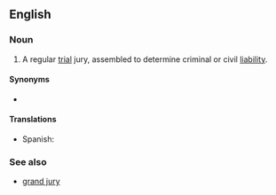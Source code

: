 ==English==
{{wikipedia}}

===Noun===
{{en-noun|head=[[petit]] [[jury]]|petit juries}}

# {{context|legal}} A regular [[trial]] jury, assembled to determine criminal or civil [[liability]].

====Synonyms====
* {{l|en|petty jury}}

====Translations====
{{trans-top|regular trial jury, assembled to determine criminal or civil liability}}
* Spanish: {{t-|es|jurado de juicio|m}}
{{trans-mid}}
{{trans-bottom}}

===See also===
* [[grand jury]]